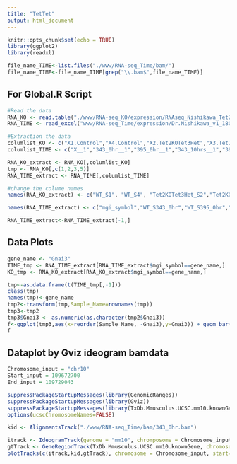 ```yaml
---
title: "TetTet"
output: html_document
---
```


```r
knitr::opts_chunk$set(echo = TRUE)
library(ggplot2)
library(readxl)

```



```r

file_name_TIME<-list.files("./www/RNA-seq_Time/bam/")
file_name_TIME<-file_name_TIME[grep("\\.bam$",file_name_TIME)]
```
## For Global.R Script
```r

#Read the data
RNA_KO <- read.table("./www/RNA-seq_KO/expression/RNAseq_Nishikawa_Tet2Tet3.txt", header=T, sep="\t")
RNA_TIME <- read_excel("www/RNA-seq_Time/expression/Dr.Nishikawa_v1_180904.xlsx")

#Extraction the data
columlist_KO <- c("X1.Control","X4.Control","X2.Tet2KOTet3Het","X3.Tet2KOTet3Het","X5.Tet2KO","X6.Tet2HetTet3KO","X7.Tet3KO","ensembl_gene_id","mgi_symbol","entrezgene","chromosome_name","start_position","end_position")
columlist_TIME <- c("X__1","343_0hr__1","395_0hr__1","343_10hrs__1","395_10hrs__1","343_24hrs__1","395_24hrs__1","343_48hrs__1","395_48hrs__1")

RNA_KO_extract <- RNA_KO[,columlist_KO]
tmp <- RNA_KO[,c(1,2,3,5)]
RNA_TIME_extract <- RNA_TIME[,columlist_TIME]

#change the colume names
names(RNA_KO_extract) <- c("WT_S1", "WT_S4", "Tet2KOTet3Het_S2","Tet2KOTet3Het_S3", "Tet2KO_S5", "Tet2HetTet3KO_S6", "Tet3KO_S7", "ensenble_gene_id", "mgi_symbol", "enterzgene", "chromosome_name", "start_position", "end_position")

names(RNA_TIME_extract) <- c("mgi_symbol","WT_S343_0hr","WT_S395_0hr","WT_S343_10hrs","WT_S395_10hrs","WT_S343_24hrs","WT_S395_24hrs","WT_S343_48hrs","WT_S395_48hrs")

RNA_TIME_extract<-RNA_TIME_extract[-1,]

```

## Data Plots

```r
gene_name <- "Gnai3"
TIME_tmp <- RNA_TIME_extract[RNA_TIME_extract$mgi_symbol==gene_name,]
KO_tmp <- RNA_KO_extract[RNA_KO_extract$mgi_symbol==gene_name,]

tmp<-as.data.frame(t(TIME_tmp[,-1]))
class(tmp)
names(tmp)<-gene_name
tmp2<-transform(tmp,Sample_Name=rownames(tmp))
tmp3<-tmp2
tmp3$Gnai3 <- as.numeric(as.character(tmp2$Gnai3))
f<-ggplot(tmp3,aes(x=reorder(Sample_Name, -Gnai3),y=Gnai3)) + geom_bar(stat="identity") + theme(axis.text = element_text(angle = 90))
f


```


## Dataplot by Gviz ideogram bamdata
```r

Chromosome_input = "chr10"
Start_input = 109672700
End_input = 109729043

suppressPackageStartupMessages(library(GenomicRanges))
suppressPackageStartupMessages(library(Gviz))
suppressPackageStartupMessages(library(TxDb.Mmusculus.UCSC.mm10.knownGene))
options(ucscChromosomeNames=FALSE)

kid <- AlignmentsTrack("./www/RNA-seq_Time/bam/343_0hr.bam")

itrack <- IdeogramTrack(genome = "mm10", chromposome = Chromosome_input)
gtTrack <- GeneRegionTrack(TxDb.Mmusculus.UCSC.mm10.knownGene, chromosome = Chromosome_input, start=Start_input,end=End_input)
plotTracks(c(itrack,kid,gtTrack), chromosome = Chromosome_input, start=Start_input,end = End_input, transcriptAnnotation="Name", type="pileup")


```
















